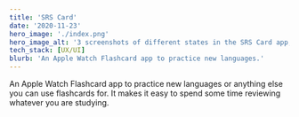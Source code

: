 ```yaml
---
title: 'SRS Card'
date: '2020-11-23'
hero_image: './index.png'
hero_image_alt: '3 screenshots of different states in the SRS Card app, each shown on an Apple Watch'
tech_stack: [UX/UI]
blurb: 'An Apple Watch Flashcard app to practice new languages.'
---
```


An Apple Watch Flashcard app to practice new languages or anything else you can use flashcards for. It makes it easy to spend some time reviewing whatever you are studying.
